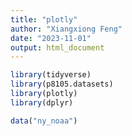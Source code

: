 ```yaml
---
title: "plotly"
author: "Xiangxiong Feng"
date: "2023-11-01"
output: html_document
---
```


```r
library(tidyverse)
library(p8105.datasets)
library(plotly)
library(dplyr)
```


```r
data("ny_noaa")
```

